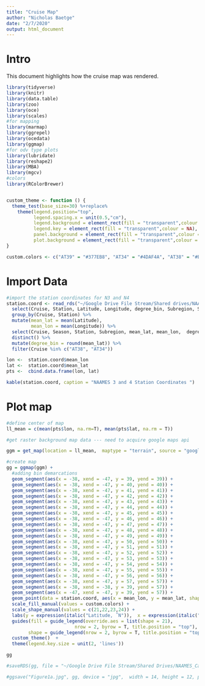 ```yaml
---
title: "Cruise Map"
author: "Nicholas Baetge"
date: "2/7/2020"
output: html_document
---
```

# Intro

This document highlights how the cruise map was rendered. 


```r
library(tidyverse)
library(knitr)
library(data.table) 
library(zoo) 
library(oce)  
library(scales)
#for mapping
library(marmap)
library(ggrepel)
library(ocedata)
library(ggmap)
#for odv type plots
library(lubridate)
library(reshape2)
library(MBA)
library(mgcv)
#colors
library(RColorBrewer)


custom_theme <- function () {
  theme_test(base_size=30) %+replace%
    theme(legend.position="top",
          legend.spacing.x = unit(0.5,"cm"),
          legend.background = element_rect(fill = "transparent",colour = NA),
          legend.key = element_rect(fill = "transparent",colour = NA),
          panel.background = element_rect(fill = "transparent",colour = NA),
          plot.background = element_rect(fill = "transparent",colour = NA)) 
}

custom.colors <- c("AT39" = "#377EB8", "AT34" = "#4DAF4A", "AT38" = "#E41A1C", "AT32" = "#FF7F00", "Temperate" = "#A6CEE3", "Subpolar" = "#377EB8", "Subtropical" = "#FB9A99", "GS/Sargasso" = "#E41A1C", "Early Spring" = "#377EB8", "Late Spring" = "#4DAF4A","Early Autumn" = "#E41A1C", "Summer" = "#E41A1C", "Late Autumn" = "#FF7F00", "Gv2_2019" = "#377EB8", "WOA18_MN" = "#4DAF4A", "WOA18_AN" = "#E41A1C")
```


# Import Data

```r
#import the station coordinates for N3 and N4
station.coord <- read_rds("~/Google Drive File Stream/Shared drives/NAAMES_Carlson/DATA/FINAL/MANUSCRIPT_DATA/Export_MS/Output/processed_bf.2.2020.rds") %>% 
  select(Cruise, Station, Latitude, Longitude, degree_bin, Subregion, Season) %>% 
  group_by(Cruise, Station) %>% 
  mutate(mean_lat = mean(Latitude),
         mean_lon = mean(Longitude)) %>% 
  select(Cruise, Season, Station, Subregion, mean_lat, mean_lon,  degree_bin) %>%
  distinct() %>% 
  mutate(degree_bin = round(mean_lat)) %>% 
  filter(Cruise %in% c("AT38", "AT34")) 

lon <-  station.coord$mean_lon
lat <-  station.coord$mean_lat
pts <-  cbind.data.frame(lon, lat)

```

```r
kable(station.coord, caption = "NAAMES 3 and 4 Station Coordinates ")
```

# Plot map 

```r
#define center of map
ll_mean = c(mean(pts$lon, na.rm=T), mean(pts$lat, na.rm = T))

#get raster background map data --- need to acquire google maps api

ggm = get_map(location = ll_mean,  maptype = "terrain", source = "google", zoom=4, color="color")

#create map
gg = ggmap(ggm) + 
  #adding bin demarcations
  geom_segment(aes(x = -38, xend = -47, y = 39, yend = 39)) +
  geom_segment(aes(x = -38, xend = -47, y = 40, yend = 40)) +
  geom_segment(aes(x = -38, xend = -47, y = 41, yend = 41)) +
  geom_segment(aes(x = -38, xend = -47, y = 42, yend = 42)) +
  geom_segment(aes(x = -38, xend = -47, y = 43, yend = 43)) +
  geom_segment(aes(x = -38, xend = -47, y = 44, yend = 44)) +
  geom_segment(aes(x = -38, xend = -47, y = 45, yend = 45)) +
  geom_segment(aes(x = -38, xend = -47, y = 46, yend = 46)) +
  geom_segment(aes(x = -38, xend = -47, y = 47, yend = 47)) +
  geom_segment(aes(x = -38, xend = -47, y = 48, yend = 48)) +
  geom_segment(aes(x = -38, xend = -47, y = 49, yend = 49)) +
  geom_segment(aes(x = -38, xend = -47, y = 50, yend = 50)) +
  geom_segment(aes(x = -38, xend = -47, y = 51, yend = 51)) +
  geom_segment(aes(x = -38, xend = -47, y = 52, yend = 52)) +
  geom_segment(aes(x = -38, xend = -47, y = 53, yend = 53)) +
  geom_segment(aes(x = -38, xend = -47, y = 54, yend = 54)) +
  geom_segment(aes(x = -38, xend = -47, y = 55, yend = 55)) +
  geom_segment(aes(x = -38, xend = -47, y = 56, yend = 56)) +
  geom_segment(aes(x = -38, xend = -47, y = 57, yend = 57)) +
  geom_segment(aes(x = -38, xend = -38, y = 39, yend = 57)) +
  geom_segment(aes(x = -47, xend = -47, y = 39, yend = 57)) +
  geom_point(data = station.coord, aes(x = mean_lon, y = mean_lat, shape = Season, fill = Subregion), color = " black", size = 8, alpha = 0.7, stroke = 2) +
  scale_fill_manual(values = custom.colors) + 
  scale_shape_manual(values = c(21,22,23,24)) +
  labs(y = expression(italic("Latitude, ˚N")),  x = expression(italic("Longitude, ˚W"))) +
  guides(fill = guide_legend(override.aes = list(shape = 21),
                         nrow = 2, byrow = T, title.position = "top"),
        shape = guide_legend(nrow = 2, byrow = T, title.position = "top")) +
  custom_theme()  +
  theme(legend.key.size = unit(2, 'lines'))

gg
```


```r

#saveRDS(gg, file = "~/Google Drive File Stream/Shared Drives/NAAMES_Carlson/DATA/FINAL/MANUSCRIPT_DATA/Export_MS/Figures/Cruise_Map.rds")

#ggsave("Figure1a.jpg", gg, device = "jpg",  width = 14, height = 12, path ="~/Desktop/Export_MS/Submission2/") 
```












